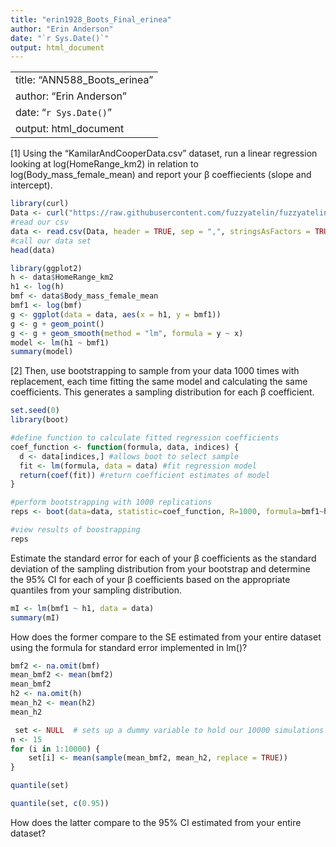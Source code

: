 ```yaml
---
title: "erin1928_Boots_Final_erinea"
author: "Erin Anderson"
date: "`r Sys.Date()`"
output: html_document
---
```


---
title: "ANN588_Boots_erinea"
author: "Erin Anderson"
date: "`r Sys.Date()`"
output: html_document
---

[1] Using the “KamilarAndCooperData.csv” dataset, run a linear regression looking at log(HomeRange_km2) in relation to log(Body_mass_female_mean) and report your β
 coeffiecients (slope and intercept).

```r
library(curl)
Data <- curl("https://raw.githubusercontent.com/fuzzyatelin/fuzzyatelin.github.io/master/AN588_Fall23/KamilarAndCooperData.csv")
#read our csv
data <- read.csv(Data, header = TRUE, sep = ",", stringsAsFactors = TRUE)
#call our data set
head(data)
```
```r
library(ggplot2)
h <- data$HomeRange_km2
h1 <- log(h)
bmf <- data$Body_mass_female_mean
bmf1 <- log(bmf)
g <- ggplot(data = data, aes(x = h1, y = bmf1))
g <- g + geom_point()
g <- g + geom_smooth(method = "lm", formula = y ~ x)
model <- lm(h1 ~ bmf1)
summary(model)
```

[2] Then, use bootstrapping to sample from your data 1000 times with replacement, each time fitting the same model and calculating the same coefficients. This generates a sampling distribution for each β
 coefficient.
```r
set.seed(0)
library(boot)

#define function to calculate fitted regression coefficients
coef_function <- function(formula, data, indices) {
  d <- data[indices,] #allows boot to select sample
  fit <- lm(formula, data = data) #fit regression model
  return(coef(fit)) #return coefficient estimates of model
}

#perform bootstrapping with 1000 replications
reps <- boot(data=data, statistic=coef_function, R=1000, formula=bmf1~h1)

#view results of boostrapping
reps

```
Estimate the standard error for each of your β coefficients as the standard deviation of the sampling distribution from your bootstrap and determine the 95% CI for each of your β
 coefficients based on the appropriate quantiles from your sampling distribution.

```r
mI <- lm(bmf1 ~ h1, data = data)
summary(mI)
```

How does the former compare to the SE estimated from your entire dataset using the formula for standard error implemented in lm()?

```r
bmf2 <- na.omit(bmf)
mean_bmf2 <- mean(bmf2)
mean_bmf2
h2 <- na.omit(h)
mean_h2 <- mean(h2)
mean_h2
```

```r
 
 set <- NULL  # sets up a dummy variable to hold our 10000 simulations
n <- 15
for (i in 1:10000) {
    set[i] <- mean(sample(mean_bmf2, mean_h2, replace = TRUE))
}
```

```r
quantile(set)
```
```r
quantile(set, c(0.95))
```
How does the latter compare to the 95% CI estimated from your entire dataset?

